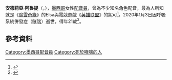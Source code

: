 '''安德莉亞·阿魯提'''（{{lang-es|'''Andrea Arruti'''}}，{{bd|1998年|7月1日|2020年|1月3日|catIdx=Arruti}}），[[墨西哥|墨西哥]]女性[[配音員|配音員]]，曾為不少知名角色配音，最為人所知就是《[[魔雪奇緣|魔雪奇緣]]》的Elsa與電競遊戲《[[英雄联盟|英雄联盟]]》的妮可<ref>{{cite news|title=Frozen Elsa 配音員Andrea Arruti驚傳離世 年僅21歲曾為LOL配音|url=https://today.line.me/hk/v2/article/Frozen+Elsa+%E9%85%8D%E9%9F%B3%E5%93%A1Andrea+Arruti%E9%A9%9A%E5%82%B3%E9%9B%A2%E4%B8%96+%E5%B9%B4%E5%83%8521%E6%AD%B2%E6%9B%BE%E7%82%BALOL%E9%85%8D%E9%9F%B3-zngMBK |publisher=Homita}}</ref>。2020年1月3日因呼吸系統併發症（[[哮喘|哮喘]]）逝世，得年21歲<ref>{{cite news|title=Andrea Arruti (1998–2020), voice of Elsa in Spanish-language “Frozen”|url=https://www.legacy.com/news/celebrity-deaths/andrea-arruti-1998-2020-voice-of-elsa-in-spanish/|publisher=Legacy.com|accessdate=2020-12-06|archive-date=2020-09-27|archive-url=https://web.archive.org/web/20200927234028/https://www.legacy.com/news/celebrity-deaths/andrea-arruti-1998-2020-voice-of-elsa-in-spanish/|dead-url=no}}</ref>。

== 參考資料 ==
{{Reflist}}

[[Category:墨西哥配音員|Category:墨西哥配音員]]
[[Category:死於哮喘的人|Category:死於哮喘的人]]